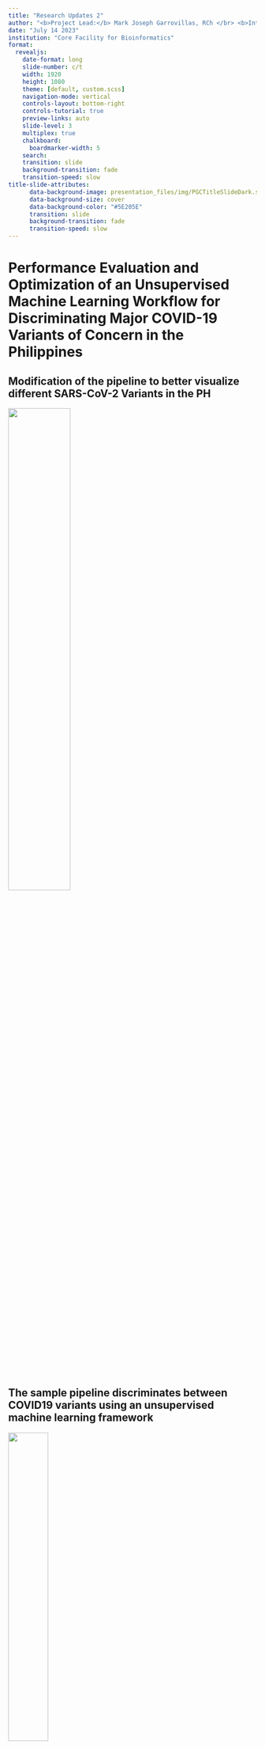 ```yaml
---
title: "Research Updates 2"
author: "<b>Project Lead:</b> Mark Joseph Garrovillas, RCh </br> <b>Interns:</b> Brylle Joshua Logroño, John Matthew Felices, Yenzy Urson Hebron"
date: "July 14 2023"
institution: "Core Facility for Bioinformatics"
format: 
  revealjs:
    date-format: long
    slide-number: c/t
    width: 1920
    height: 1080
    theme: [default, custom.scss]
    navigation-mode: vertical
    controls-layout: bottom-right
    controls-tutorial: true
    preview-links: auto
    slide-level: 3
    multiplex: true
    chalkboard: 
      boardmarker-width: 5
    search:
    transition: slide
    background-transition: fade
    transition-speed: slow
title-slide-attributes:
      data-background-image: presentation_files/img/PGCTitleSlideDark.svg
      data-background-size: cover
      data-background-color: "#5E205E"
      transition: slide
      background-transition: fade
      transition-speed: slow
---
```


# Performance Evaluation and Optimization of an Unsupervised Machine Learning Workflow for Discriminating Major COVID-19 Variants of Concern in the Philippines{background-color="#5E205E" data-background="presentation_files/img/PGCTitleSlideDark.svg" transition="fade-in slide-out" transition-speed="slow"}

## Modification of the pipeline to better visualize different SARS-CoV-2 Variants in the PH {data-background="presentation_files/img/PGCSlideLight.svg" transition="fade-in slide-out" transition-speed="slow"}
![](presentation_files/img/variants.jpg){.fragment fig-align="center" height=50% width=50%}

## The sample pipeline discriminates between COVID19 variants using an unsupervised machine learning framework {data-background="presentation_files/img/PGCSlideLight.svg" transition="fade-in slide-out" transition-speed="slow"}
![](presentation_files/img/journal.pone.0285719.png){.fragment fig-align="center" height=40% width=40%}

## Which linear algebra library implementation (BLAS,LAPACK,OpenCL,IntelMLK) gives the most optimal runtime for the workflow? {data-background="presentation_files/img/PGCSlideLight.svg" transition="fade-in slide-out" transition-speed="slow"}
![](presentation_files/img/linear-algebra.jpg){.fragment fig-align="center" height=60% width=60%}

## Does processor vulnerability mitigations (Spectre and Meltdown) significantly affect the runtime of the workflow? {data-background="presentation_files/img/PGCSlideLight.svg" transition="fade-in slide-out" transition-speed="slow"}
![](presentation_files/img/spectre_meltdown.png){.fragment fig-align="center" height=60% width=60%}

# Progress Report - Overview {background-color="#447099" data-background="presentation_files/img/PGCTitleSlideDark.svg" transition="slide-in"}

## The team's trello board gives an overview of the team's progress {data-background="presentation_files/img/PGCSlideLight.svg" transition="fade-in slide-out" transition-speed="slow"}

![](presentation_files/img/trello.png){.fragment fig-align="center" height=70% width=70%}

## The burndown chart shows if the team is on track to finish the project on time {data-background="presentation_files/img/PGCSlideLight.svg" transition="fade-in slide-out" transition-speed="slow"}
<iframe src="https://docs.google.com/spreadsheets/d/1e_8Idq3GNALJlM27_xZwYv2O2Rsih5MytwXbmZ9c7TI/edit#gid=0" width=1800px height=900px></iframe>

## The burndown chart shows if the team is on track to finish the project on time {data-background="presentation_files/img/PGCSlideLight.svg" transition="fade-in slide-out" transition-speed="slow"}
<iframe src="https://docs.google.com/spreadsheets/d/1e_8Idq3GNALJlM27_xZwYv2O2Rsih5MytwXbmZ9c7TI/edit#gid=196745742" width=1800px height=900px></iframe>

# Progress Report - Workflow Replication {background-color="#447099" data-background="presentation_files/img/PGCTitleSlideDark.svg" transition="slide-in"}

## Region-specific dendograms were generated from the k-mer analysis results {data-="presentation_files/img/PGCSlideLight.svg" transition="fade-in slide-out" transition-speed="slow"}

```r

load(file="presentation_files/clustering-region.RData")
ggp
```

# Progress Report - Workflow Optimization {background-color="#447099" data-background="presentation_files/img/PGCTitleSlideDark.svg" transition="slide-in"}

## Stratified random sampler was created to ensure variants were equally represented in the data sets {data-="presentation_files/img/PGCSlideLight.svg" transition="fade-in slide-out" transition-speed="slow"}

```r
#| echo: true

  # Now do stratified random sampling of <sampleSize> samples
  # seed = 10         # seed for random number generator
  # stratSize = 100  # sample size per stratum
  set.seed(seed)
  
  # Note: append row names to column for fasta sampling
  # Drop rowname col before exporting!
  metaGrouped <- metaDataAll %>%
    dplyr::group_by(variant) %>%
    tibble::rownames_to_column()
  
  # Do not preserve grouping structure (below only) to avoid NULL groups
  droppedVariants <- filter(metaGrouped, n() < stratSize)
  metaGrouped <- filter(metaGrouped, n() >= stratSize) %>%
    sample_n(stratSize)
  metaDataAll <- bind_rows(metaGrouped, droppedVariants)
  
  rm(droppedVariants)
  rm(metaGrouped)
  
  set.seed(NULL)  # reset seed (rest of code is true random)
  
  idxs <- as.integer(metaDataAll$rowname)
  fastaAll <- fastaAll[idxs]
  
  # drop rowname column
  metaDataAll = subset(metaDataAll, select = -c(rowname) )  
  
  # Drop rows with NA values and type mismatches
  # For dropping, get the idxs of the dropped rows and also drop them in fastaAll
  drop_idxs1 <- which(is.na(metaDataAll), arr.ind=TRUE)[,1]
  drop_idxs2 <- c(which(is.numeric(metaDataAll$sex)),
                  which(!(metaDataAll$sex %vin% list("Male", "Female"))))
  drop_idxs3 <- which(lengths(fastaAll) == 0)
  drop_idxs <- unique(c(drop_idxs1, drop_idxs2, drop_idxs3))
  
  # Dropping below is analogoues to select inverse
  # pmatch creates matches, val for match and NA for no match
  # We only take those without matches, i.e. those that won't be
  # dropped.
  fastaAll <- fastaAll[is.na(pmatch(1:length(fastaAll), drop_idxs))]
  metaDataAll <- metaDataAll[is.na(pmatch(1:nrow(metaDataAll), drop_idxs)),]

```

## Metadata were further sanitized for easier handling(standardized division names, country filtering, etc.){data-="presentation_files/img/PGCSlideLight.svg" transition="fade-in slide-out" transition-speed="slow"}

```r
#| echo: true

# Addon: Filter by country_exposure
  drop_idxs <- which(metaDataAll$country != country_exposure)
  fastaAll <- fastaAll[is.na(pmatch(1:length(fastaAll), drop_idxs))]
  metaDataAll <- metaDataAll[is.na(pmatch(1:nrow(metaDataAll), drop_idxs)),]
  
  rm(drop_idxs)

 # Addon: Fix regions
  metaDataAll$division_exposure <- case_match(
    metaDataAll$division_exposure,
    'Bicol' ~ 'Bicol Region',
    'Calabarzon' ~ 'CALABARZON',
    'Mimaropa' ~ 'MIMAROPA',
    'National Capital Region' ~ 'NCR',
    'Cordillera Administrative Region' ~ 'CAR',
    'Ilocos' ~ 'Ilocos Region',
    'Davao' ~ 'Davao Region',
    'Bangsamoro Autonomous Region in Muslim Mindanao' ~ 'BARMM',
    'Autonomous Region In Muslim Mindanao(ARMM)' ~ 'BARMM',
    'Soccsksargen' ~ 'SOCCSKARGEN',
    'Zamboanga' ~ 'Zamboanga Peninsula',
    'Region IV-A' ~ 'CALABARZON',
    'Region XII (Soccsksargen)' ~ 'SOCCSKARGEN',
    'Region X (Northern Mindanao)' ~ 'Northern Mindanao',
    .default = metaDataAll$division_exposure

```

## Writeback and timestamping of intermediate fasta and metadata files for further downstream analysis (standardized division names, country filtering, etc.){data-="presentation_files/img/PGCSlideLight.svg" transition="fade-in slide-out" transition-speed="slow"}

```r
#| echo: true

# Lines below creates intermediate fastaAll.fasta and metaDataAll.csv in data
  # Optimization: Check job order if want to write fasta and csv
  if (write_fastacsv) {
    print("Writing generated fasta and csv files to data...")
    
    # Write parameters used to text file
    stamp <- timeString()
    paramsLog(output_path = 'data/interm/params.txt',
              paramString = sprintf("timestamp = %s\nseed = %d, stratSize = %d",
                                    stamp, seed, stratSize))

    seqinr::write.fasta(fastaAll, names(fastaAll),
                        sprintf('data/interm/fastaAll_%s.fasta', timeString()))
    write.csv(metaDataAll,
              sprintf('data/interm/metaDataAll_%s.csv', timeString()))
    
    # Refetch fastaAll data using ape::read.FASTA to optimize for kmer analysis
    fastaAll <- read.FASTA('data/interm/fastaAll.fasta')
  }
  
  list(fastaAll, metaDataAll)
```

# Progress Report - Porting to R {background-color="#447099" data-background="presentation_files/img/PGCTitleSlideDark.svg" transition="slide-in"}

## Dimensional reduction analysis was ported from Python into R  {data-background="presentation_files/img/PGCSlideLight.svg" transition="fade-in slide-out" transition-speed="slow"}

```r
#| echo: true

# -----Functions-----

# Function for saving plots as PNG and HTML
save_plot <- function(method, k, p) {
  # Save as PNG
  filename <- paste0(method, "-", k, ".png")
  path <- "./results/dim-reduce/R/"
  ggsave(filename, p, path, device = "png", dpi = 300)
  
  # Convert ggplot object to ggplotly
  p <- ggplotly(p)
  
  # Save as HTML
  htmlFile <- paste0("./results/dim-reduce/R/", method, "-", k, ".html")
  htmlwidgets::saveWidget(p, file = htmlFile, selfcontained = TRUE)
  
  # Save as RData
  RDataFile <- paste0(method, "-", k, ".RData")
  save(p, file = file.path('results/dim-reduce/R/', RDataFile))
}

# Function for pre-processing and scaling of data 
process_data <- function(data) {
  # Drop metadata, NAs, etc.
  # Include k-mers
  
  # Determine the columns to use
  slice_col <- which(colnames(data) == "strain")
  X <- data[, 2:(slice_col - 1)]
  target <- data$variant
  
  # Check for columns that have zero variance for PCA
  non_zero_var_cols <- apply(X, 2, var) > 0
  new_X <- X[, non_zero_var_cols]
  
  if (ncol(new_X) < 2) {
    stop("Insufficient columns with non-zero variance for PCA.")
  }
  
  # Scale data
  x <- scale(new_X) # can be optional
  
  return(list(X = X, x = x, target = target))
}

# Function that performs PCA
pca_fn <- function(x) {
  pca_df <- prcomp(x, center = TRUE, scale. = TRUE)
  return(pca_df)
}

# Function that plots PCA results
pca_plot <- function(pca_df, target, k) {
  # Plot two principal components
  PC <- as.data.frame(pca_df$x[, 1:2])
  colnames(PC) <- c("Principal Component 1", "Principal Component 2")
  FDF <- cbind(PC, variant = target)
  
  # Create ggplot object
  p <- ggplot(FDF, aes(x = `Principal Component 1`, y = `Principal Component 2`, color = variant)) +
    geom_point(size = 4, alpha = 0.5) +
    xlab(paste("PC 1 (", round(summary(pca_df)$importance[2,1]  * 100, 2), "% explained variance)")) +
    ylab(paste("PC 2 (", round(summary(pca_df)$importance[2,2] * 100, 2), "% explained variance)")) +
    labs(color = "Label") +
    scale_color_brewer(palette = "Set1")
  
  # Save plot as PNG and HTML
  save_plot("pca", k, p)
}

# Function that performs t-SNE
tsne_fn <- function(pca_results) {
  set.seed(tsne_seed)
  tsne_df <- Rtsne(pca_results, dims = tsne_dims, perplexity = tsne_perplexity, max_iter = tsne_max_iter, check_duplicates = FALSE, pca = FALSE)
  return(tsne_df)
}

# Function that plots t-SNE results
tsne_plot <- function(tsne_df, target, k) {
  df <- data.frame(X1 = tsne_df$Y[, 1], X2 = tsne_df$Y[, 2], target = target)
  
  # Create ggplot object
  p <- ggplot(df, aes(x = X1, y = X2, color = target)) +
    geom_point() +
    xlab("TSNE-2D-1") +
    ylab("TSNE-2D-2") +
    labs(color = "Label") +
    scale_color_brewer(palette = "Set1")
  
  # Save plot as PNG and HTML
  save_plot("tsne", k, p)
}

# Function that performs UMAP
umap_fn <- function(x) {
  umap_df <- umap(x, n_neighbors = umap_n_neighbors, metric = umap_metric, min_dist = umap_min_dist, seed = umap_seed)
  return(umap_df)
}

# Function that plots UMAP results
umap_plot <- function(umap_df, target, k) {
  emb <- umap_df$layout
  
  X_o <- emb[, 1]
  Y_o <- emb[, 2]
  
  # Create ggplot object
  p <- ggplot(data = as.data.frame(emb), aes(x = X_o, y = Y_o, color = target)) +
    geom_point() +
    xlab("UMAP_1") +
    ylab("UMAP_2") +
    labs(color = "Label") +
    scale_color_brewer(palette = "Set1")
  
  # Save plot as PNG and HTML
  save_plot("umap", k, p)
}

# -----END of Functions-----

# -----START-----

# Set k for k-mer analysis
k <- 7

# Set paths
data_path <- "./data/archive/"
results_path <- "./results/dim-reduce/R/"

# Loading the data file
data <- read.csv(paste0(data_path, "kmer_", k, ".csv"))

# Define t-SNE and UMAP parameters
tsne_seed <- 10
tsne_dims <- 2
tsne_perplexity <- 40
tsne_max_iter <- 300
umap_seed <- 10
umap_n_neighbors <- 15
umap_metric <- "euclidean"
umap_min_dist <- 0.1

# Process the data
data <- process_data(data)

# Perform PCA
pca_df <- pca_fn(data$x)

# Plot PCA results
pca_plot(pca_df, data$target, k)

# Perform t-SNE using PCA results
tsne_df <- tsne_fn(pca_df$x)

# Plot t-SNE results
tsne_plot(tsne_df, data$target, k)

# Perform UMAP
umap_df <- umap_fn(data$x)

# Plot UMAP results
umap_plot(umap_df, data$target, k)

# -----END-----
```

## PCA plots (k=3) generated after porting to R were similar to those previously generated in Python {data-background="presentation_files/img/PGCSlideLight.svg" transition="fade-in slide-out" transition-speed="slow"}    

```r

load(file="presentation_files/pca-3.RData")
p
```

## PCA plots (k=5) generated after porting to R were similar to those previously generated in Python {data-background="presentation_files/img/PGCSlideLight.svg" transition="fade-in slide-out" transition-speed="slow"}    

```r

load(file="presentation_files/pca-5.RData")
p
```


## PCA plots (k=7) generated after porting to R were similar to those previously generated in Python  {data-background="presentation_files/img/PGCSlideLight.svg" transition="fade-in slide-out" transition-speed="slow"}    

```r

load(file="presentation_files/pca-7.RData")
p
```


## tSNE plots (k=3) generated after porting to R were similar to those previously generated in Python {data-background="presentation_files/img/PGCSlideLight.svg" transition="fade-in slide-out" transition-speed="slow"}    

```r

load(file="presentation_files/tSNE-3.RData")
p
```

## tSNE plots (k=5) generated after porting to R were similar to those previously generated in Python {data-background="presentation_files/img/PGCSlideLight.svg" transition="fade-in slide-out" transition-speed="slow"}    

```r

load(file="presentation_files/tSNE-5.RData")
p
```


## tSNE plots (k=7) generated after porting to R were similar to those previously generated in Python {data-background="presentation_files/img/PGCSlideLight.svg" transition="fade-in slide-out" transition-speed="slow"}    

```r

load(file="presentation_files/tSNE-7.RData")
p
```

## UMAP plots (k=3) generated after porting to R were similar to those previously generated in Python {data-background="presentation_files/img/PGCSlideLight.svg" transition="fade-in slide-out" transition-speed="slow"}    

```r

load(file="presentation_files/umap-3.RData")
p
```

## UMAP plots (k=5) generated after porting to R were similar to those previously generated in Python {data-background="presentation_files/img/PGCSlideLight.svg" transition="fade-in slide-out" transition-speed="slow"}    

```r

load(file="presentation_files/umap-5.RData")
p
```


## UMAP plots (k=7) generated after porting to R were similar to those previously generated in Python {data-background="presentation_files/img/PGCSlideLight.svg" transition="fade-in slide-out" transition-speed="slow"}    

```r

load(file="presentation_files/umap-7.RData")
p
```


# Progress Report - Container Creation for Benchmarking{background-color="#447099" data-background="presentation_files/img/PGCTitleSlideDark.svg" transition="slide-in"}

## Created bootable Ubuntu USB for performance evaluation on different machines {data-background="presentation_files/img/PGCSlideLight.svg" transition="fade-in slide-out" transition-speed="slow"}    

- Set-up of bootable Ubuntu USB with Docker
- Include yaml for standardization of environment

# Next Steps {background-color="#447099" data-background="presentation_files/img/PGCTitleSlideDark.svg" transition="slide-in"}

## Future Plans {data-background="presentation_files/img/PGCSlideLight.svg" transition="fade-in slide-out" transition-speed="slow"}    

- Goals for Next Week
  - Benchmark Workflow with Spectre and Meltdown Patches Enabled vs. Disabled in Intel Core/AMD Ryzen processors and Windows/Linux OS 
  - Benchmark Computations using OpenBLAS/ATLAS/AMD BLISS/ Intel MKL
  
- Future Goals
  - Document and Analyze Benchmarking Results
  - Scale up Data and Run in HPC

# References {background-color="#447099" data-background="presentation_files/img/PGCTitleSlideDark.svg" transition="slide-in"}

## References {data-background="presentation_files/img/PGCSlideLight.svg" transition="fade-in slide-out" transition-speed="slow"}

- Research Article:

  - <https://journals.plos.org/plosone/article?id=10.1371/journal.pone.0285719>

- Image Sources:
  - <https://i.ytimg.com/vi/0WDhKCPtbng/maxresdefault.jpg>
  - <https://web.archive.org/web/20180620212658/https://danielmiessler.com/images/Screen-Shot-2018-01-05-at-08.29.00.png>
  - <https://www.docker.com/wp-content/uploads/2022/03/vertical-logo-monochromatic.png>
  - <https://upload.wikimedia.org/wikipedia/commons/thumb/e/e0/Git-logo.svg/1280px-Git-logo.svg.png>
